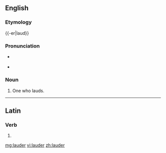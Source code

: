 ==English==

===Etymology===
{{-er|laud}}

===Pronunciation===
* {{a|UK}} {{IPA|/ˈlɔː(ɹ).də(ɹ)/}}
* {{rhymes|ɔː(r)də(r)}}

===Noun===
{{en-noun}}

# One who lauds.

----

==Latin==

===Verb===
{{la-verb-form|lauder}}

# {{conjugation of|[[laudo#Latin|laudō]]||1|s|pres|pass|sub}}

[[mg:lauder]]
[[vi:lauder]]
[[zh:lauder]]